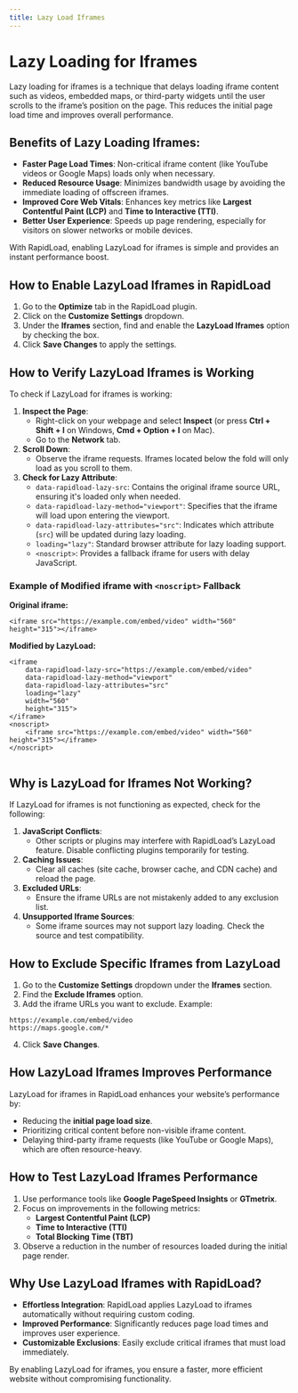 ```yaml
---
title: Lazy Load Iframes
---   
```

# Lazy Loading for Iframes

Lazy loading for iframes is a technique that delays loading iframe content such as videos, embedded maps, or third-party widgets 
until the user scrolls to the iframe’s position on the page. This reduces the initial page load time and improves overall performance.

## Benefits of Lazy Loading Iframes:

*   **Faster Page Load Times**: Non-critical iframe content (like YouTube videos or Google Maps) loads only when necessary.
*   **Reduced Resource Usage**: Minimizes bandwidth usage by avoiding the immediate loading of offscreen iframes.
*   **Improved Core Web Vitals**: Enhances key metrics like **Largest Contentful Paint (LCP)** and **Time to Interactive (TTI)**.
*   **Better User Experience**: Speeds up page rendering, especially for visitors on slower networks or mobile devices.

With RapidLoad, enabling LazyLoad for iframes is simple and provides an instant performance boost.

## How to Enable LazyLoad Iframes in RapidLoad

1. Go to the **Optimize** tab in the RapidLoad plugin.
2. Click on the **Customize Settings** dropdown.
3. Under the **Iframes** section, find and enable the **LazyLoad Iframes** option by checking the box.
4. Click **Save Changes** to apply the settings.

## How to Verify LazyLoad Iframes is Working

To check if LazyLoad for iframes is working:

1. **Inspect the Page**:
    *   Right-click on your webpage and select **Inspect** (or press **Ctrl + Shift + I** on Windows, **Cmd + Option + I** on Mac).
    *   Go to the **Network** tab.
2. **Scroll Down**:
    *   Observe the iframe requests. Iframes located below the fold will only load as you scroll to them.
3. **Check for Lazy Attribute**:
    *   `data-rapidload-lazy-src`: Contains the original iframe source URL, ensuring it's loaded only when needed.
    *   `data-rapidload-lazy-method="viewport"`: Specifies that the iframe will load upon entering the viewport.
    *   `data-rapidload-lazy-attributes="src"`: Indicates which attribute (`src`) will be updated during lazy loading.
    *   `loading="lazy"`: Standard browser attribute for lazy loading support.
    *   `<noscript>`: Provides a fallback iframe for users with delay JavaScript.

### Example of Modified iframe with `<noscript>` Fallback

**Original iframe:**

```plain
<iframe src="https://example.com/embed/video" width="560" height="315"></iframe>
```

**Modified by LazyLoad:**

```plain
<iframe 
    data-rapidload-lazy-src="https://example.com/embed/video" 
    data-rapidload-lazy-method="viewport" 
    data-rapidload-lazy-attributes="src" 
    loading="lazy" 
    width="560" 
    height="315">
</iframe>
<noscript>
    <iframe src="https://example.com/embed/video" width="560" height="315"></iframe>
</noscript>


```

## Why is LazyLoad for Iframes Not Working?

If LazyLoad for iframes is not functioning as expected, check for the following:

1. **JavaScript Conflicts**:
    *   Other scripts or plugins may interfere with RapidLoad’s LazyLoad feature. Disable conflicting plugins temporarily for testing.
2. **Caching Issues**:
    *   Clear all caches (site cache, browser cache, and CDN cache) and reload the page.
3. **Excluded URLs**:
    *   Ensure the iframe URLs are not mistakenly added to any exclusion list.
4. **Unsupported Iframe Sources**:
    *   Some iframe sources may not support lazy loading. Check the source and test compatibility.

## How to Exclude Specific Iframes from LazyLoad

1. Go to the **Customize Settings** dropdown under the **Iframes** section.
2. Find the **Exclude Iframes** option.
3. Add the iframe URLs you want to exclude. Example:

```plain
https://example.com/embed/video  
https://maps.google.com/*
```

4. Click **Save Changes**.

## How LazyLoad Iframes Improves Performance

LazyLoad for iframes in RapidLoad enhances your website’s performance by:

*   Reducing the **initial page load size**.
*   Prioritizing critical content before non-visible iframe content.
*   Delaying third-party iframe requests (like YouTube or Google Maps), which are often resource-heavy.

## How to Test LazyLoad Iframes Performance

1. Use performance tools like **Google PageSpeed Insights** or **GTmetrix**.
2. Focus on improvements in the following metrics:
    *   **Largest Contentful Paint (LCP)**
    *   **Time to Interactive (TTI)**
    *   **Total Blocking Time (TBT)**
3. Observe a reduction in the number of resources loaded during the initial page render.

## Why Use LazyLoad Iframes with RapidLoad?

*   **Effortless Integration**: RapidLoad applies LazyLoad to iframes automatically without requiring custom coding.
*   **Improved Performance**: Significantly reduces page load times and improves user experience.
*   **Customizable Exclusions**: Easily exclude critical iframes that must load immediately.

By enabling LazyLoad for iframes, you ensure a faster, more efficient website without compromising functionality.